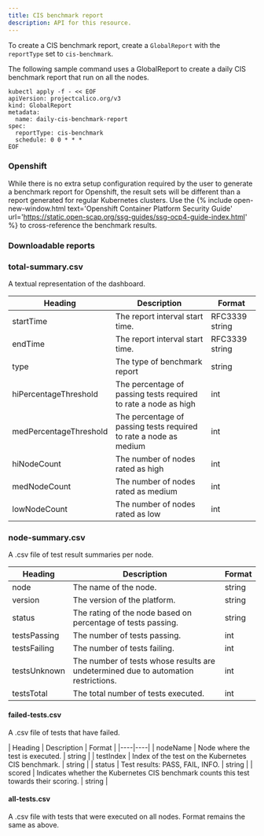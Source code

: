 ```yaml
---
title: CIS benchmark report
description: API for this resource. 
---
```


To create a CIS benchmark report, create a `GlobalReport` with the `reportType` set to `cis-benchmark`.

The following sample command uses a GlobalReport to create a daily CIS benchmark report that run on all the nodes.

```
kubectl apply -f - << EOF
apiVersion: projectcalico.org/v3
kind: GlobalReport
metadata:
  name: daily-cis-benchmark-report
spec:
  reportType: cis-benchmark
  schedule: 0 0 * * *
EOF
```

### Openshift

While there is no extra setup configuration required by the user to generate a benchmark report for Openshift, the result sets will be different than a report generated for regular Kubernetes clusters. Use the {% include open-new-window.html text='Openshift Container Platform Security Guide' url='https://static.open-scap.org/ssg-guides/ssg-ocp4-guide-index.html' %} to cross-reference the benchmark results.

### Downloadable reports

### total-summary.csv

A textual representation of the dashboard.

| Heading | Description | Format |
|----|----|----|
| startTime | The report interval start time. | RFC3339 string |
| endTime   | The report interval start time. | RFC3339 string |
| type      | The type of benchmark report | string |
| hiPercentageThreshold  | The percentage of passing tests required to rate a node as high | int |
| medPercentageThreshold | The percentage of passing tests required to rate a node as medium | int |
| hiNodeCount  | The number of nodes rated as high | int |
| medNodeCount | The number of nodes rated as medium | int |
| lowNodeCount | The number of nodes rated as low | int |

### node-summary.csv

A .csv file of test result summaries per node.

| Heading | Description | Format |
|----|----|----|
| node | The name of the node. | string |
| version | The version of the platform. | string |
| status | The rating of the node based on percentage of tests passing. | string |
| testsPassing | The number of tests passing. | int |
| testsFailing | The number of tests failing. | int |
| testsUnknown | The number of tests whose results are undetermined due to automation restrictions. | int |
| testsTotal | The total number of tests executed. | int |

#### failed-tests.csv

A .csv file of tests that have failed.

| Heading | Description | Format |
|----|----|
| nodeName  | Node where the test is executed. | string |
| testIndex | Index of the test on the Kubernetes CIS benchmark. | string |
| status    | Test results: PASS, FAIL, INFO. | string |
| scored    | Indicates whether the Kubernetes CIS benchmark counts this test towards their scoring. | string |

#### all-tests.csv

A .csv file with tests that were executed on all nodes. Format remains the same as above.
